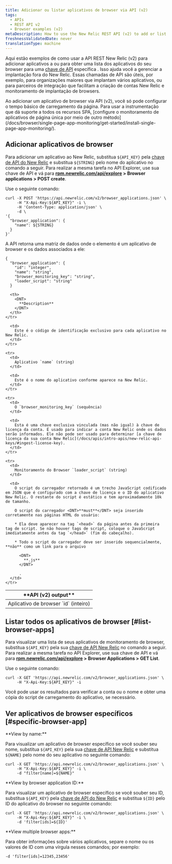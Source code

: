 ```yaml
---
title: Adicionar ou listar aplicativos de browser via API (v2)
tags:
  - APIs
  - REST API v2
  - Browser examples (v2)
metaDescription: How to use the New Relic REST API (v2) to add or list browser apps.
freshnessValidatedDate: never
translationType: machine
---
```


Aqui estão exemplos de como usar a API REST New Relic (v2) para adicionar aplicativos a [<InlinePopover type="browser"/>](/docs/browser/new-relic-browser/welcome-new-relic-browser/new-relic-browser)ou para obter uma lista dos aplicativos do seu browser para uma [chave de API](/docs/apis/rest-api-v2/requirements/api-keys) específica . Isso ajuda você a gerenciar a implantação fora do New Relic. Essas chamadas de API são úteis, por exemplo, para organizações maiores que implantam vários aplicativos, ou para parceiros de integração que facilitam a criação de contas New Relic e monitoramento de implantação de browsers.

<Callout variant="important">
  Ao adicionar um aplicativo de browser via API (v2), você só pode configurar o tempo básico de carregamento da página. Para usar a instrumentação que dá suporte a todos os recursos SPA, [configure o monitoramento de aplicativos de página única por meio de outro método](/docs/browser/single-page-app-monitoring/get-started/install-single-page-app-monitoring/).
</Callout>

## Adicionar aplicativos de browser

Para adicionar um aplicativo ao New Relic, substitua `${API_KEY}` pela [chave de API do New Relic](/docs/apis/rest-api-v2/requirements/api-keys#rest-api-key) e substitua `${STRING}` pelo nome do aplicativo no comando a seguir. Para realizar a mesma tarefa no API Explorer, use sua chave de API e vá para <DNT>**[rpm.newrelic.com/api/explore](https://rpm.newrelic.com/api/explore) > Browser applications > POST create**</DNT>.

Use o seguinte comando:

```
curl -X POST 'https://api.newrelic.com/v2/browser_applications.json' \
     -H "X-Api-Key:${API_KEY}" -i \
     -H 'Content-Type: application/json' \
     -d \
'{
  "browser_application": {
    "name": ${STRING}
  }
}'
```

A API retorna uma matriz de dados onde o elemento é um aplicativo de browser e os dados associados a ele:

```
{
  "browser_application": {
    "id": "integer",
    "name": "string",
    "browser_monitoring_key": "string",
    "loader_script": "string"
  }
```

<table>
  <thead>
    <tr>
      <th width={250}>
        <DNT>
          **API (v2) output**
        </DNT>
      </th>

      <th>
        <DNT>
          **Description**
        </DNT>
      </th>
    </tr>
  </thead>

  <tbody>
    <tr>
      <td>
        Aplicativo de browser `id` (inteiro)
      </td>

      <td>
        Este é o código de identificação exclusivo para cada aplicativo no New Relic.
      </td>
    </tr>

    <tr>
      <td>
        Aplicativo `name` (string)
      </td>

      <td>
        Este é o nome do aplicativo conforme aparece na New Relic.
      </td>
    </tr>

    <tr>
      <td>
        O `browser_monitoring_key` (sequência)
      </td>

      <td>
        Esta é uma chave exclusiva vinculada (mas não igual) à chave de licença da conta. É usado para indicar a conta New Relic onde os dados serão informados. Ele não pode ser usado para determinar [a chave de licença da sua conta New Relic](/docs/apis/intro-apis/new-relic-api-keys/#ingest-license-key).
      </td>
    </tr>

    <tr>
      <td>
        Monitoramento do Browser `loader_script` (string)
      </td>

      <td>
        O script do carregador retornado é um trecho JavaScript codificado em JSON que é configurado com a chave de licença e o ID do aplicativo New Relic. O restante do script é estático e tem aproximadamente 10k de tamanho.

        O script do carregador <DNT>**must**</DNT> seja inserido corretamente nas páginas HTML do usuário:

        * Ela deve aparecer na tag `<head>` da página antes da primeira tag de script. Se não houver tags de script, coloque o JavaScript imediatamente antes da tag `</head>` (fim do cabeçalho).

        * Todo o script do carregador deve ser inserido sequencialmente, **não** como um link para o arquivo

          <DNT>
            **.js**
          </DNT>

          .
      </td>
    </tr>
  </tbody>
</table>

## Listar todos os aplicativos de browser [#list-browser-apps]

Para visualizar uma lista de seus aplicativos de monitoramento de browser, substitua `${API_KEY}` pela sua [chave de API New Relic](/docs/apis/rest-api-v2/requirements/api-keys#rest-api-key) no comando a seguir. Para realizar a mesma tarefa no API Explorer, use sua chave de API e vá para <DNT>**[rpm.newrelic.com/api/explore](https://rpm.newrelic.com/api/explore) > Browser Applications > GET List**</DNT>.

Use o seguinte comando:

```
curl -X GET 'https://api.newrelic.com/v2/browser_applications.json' \
     -H "X-Api-Key:${API_KEY}" -i
```

Você pode usar os resultados para verificar a conta ou o nome e obter uma cópia do script de carregamento do aplicativo, se necessário.

## Ver aplicativos de browser específicos [#specific-browser-app]

<DNT>
  **View by name:**
</DNT>

Para visualizar um aplicativo de browser específico se você souber seu nome, substitua `${API_KEY}` pela sua [chave de API New Relic](/docs/apis/rest-api-v2/requirements/api-keys#rest-api-key) e substitua `${NAME}` pelo nome do seu aplicativo no seguinte comando:

```
curl -X GET 'https://api.newrelic.com/v2/browser_applications.json' \
     -H "X-Api-Key:${API_KEY}" -i \
     -d "filter[name]=${NAME}"
```

<DNT>
  **View by browser application ID:**
</DNT>

Para visualizar um aplicativo de browser específico se você souber seu ID, substitua `${API_KEY}` pela [chave de API do New Relic](/docs/apis/rest-api-v2/requirements/api-keys#rest-api-key) e substitua `${ID}` pelo ID do aplicativo do browser no seguinte comando:

```
curl -X GET 'https://api.newrelic.com/v2/browser_applications.json' \
     -H "X-Api-Key:${API_KEY}" -i \
     -d 'filter[ids]=${ID}'
```

<DNT>
  **View multiple browser apps:**
</DNT>

Para obter informações sobre vários aplicativos, separe o nome ou os valores de ID com uma vírgula nesses comandos; por exemplo:

```
-d 'filter[ids]=12345,23456'
```
